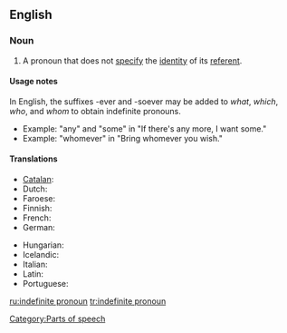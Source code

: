 ==English==

===Noun===
{{wikipedia}}
{{en-noun|sg=[[indefinite]] [[pronoun]]}}

# {{grammar|lang=en}} A pronoun that does not [[specify]] the [[identity]] of its [[referent]].

====Usage notes====
In English, the suffixes -ever and -soever may be added to ''what'', ''which'', ''who'', and ''whom'' to obtain indefinite pronouns.
* Example: "any" and "some" in "If there's any more, I want some."
* Example: "whomever" in "Bring whomever you wish."

====Translations====
{{trans-top|Pronoun not specifying the identity of its referent}}
* [[Catalan]]: {{t|ca|pronom indefinit|m}}
* Dutch: {{t|nl|onbepaald voornaamwoord|n}}
* Faroese: {{t-|fo|óbundið fornavn|n|xs=Faroese}}
* Finnish: {{t+|fi|indefiniittipronomini}}
* French: {{t|fr|pronom indéfini|m}}
* German: {{t|de|Indefinitpronomen|n}}
{{trans-mid}}
* Hungarian: {{t-|hu|határozatlan névmás}}
* Icelandic: {{t+|is|óákveðið fornafn|n}}
* Italian: {{t|it|pronome indefinito|m}}
* Latin: {{t|la|pronomen indefinitum|n}}
* Portuguese: {{t+|pt|pronome indefinido|n}}
{{trans-bottom}}

[[Category:Parts of speech]]

[[ru:indefinite pronoun]]
[[tr:indefinite pronoun]]